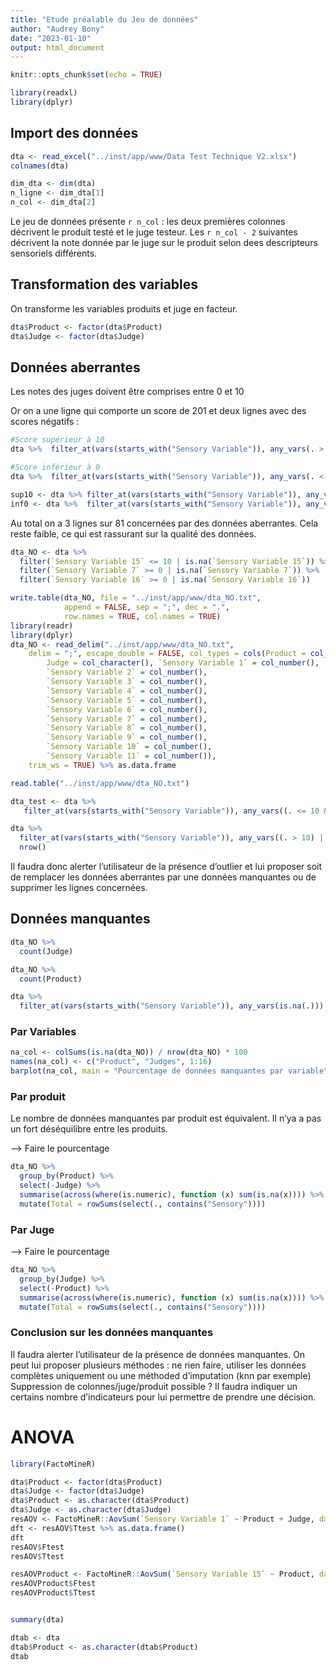 ```yaml
---
title: "Etude préalable du Jeu de données"
author: "Audrey Bony"
date: "2023-01-10"
output: html_document
---
```


```r
knitr::opts_chunk$set(echo = TRUE)
```

```r
library(readxl)
library(dplyr)
```
## Import des données

```r
dta <- read_excel("../inst/app/www/Data Test Technique V2.xlsx")
colnames(dta)
```

```r
dim_dta <- dim(dta)
n_ligne <- dim_dta[1]
n_col <- dim_dta[2]
```

Le jeu de données présente `r n_col` : les deux premières colonnes décrivent le produit testé et le juge testeur. Les `r n_col - 2` suivantes décrivent la note donnée par le juge sur le produit selon dees descripteurs sensoriels différents.

## Transformation des variables

On transforme les variables produits et juge en facteur.

```r
dta$Product <- factor(dta$Product)
dta$Judge <- factor(dta$Judge)
```

## Données aberrantes

Les notes des juges doivent être comprises entre 0 et 10

Or on a une ligne qui comporte un score de 201 et deux lignes avec des scores négatifs :
```r
#Score supérieur à 10
dta %>%  filter_at(vars(starts_with("Sensory Variable")), any_vars(. > 10))

#Score inférieur à 0
dta %>%  filter_at(vars(starts_with("Sensory Variable")), any_vars(. < 0))
```

```r
sup10 <- dta %>% filter_at(vars(starts_with("Sensory Variable")), any_vars(. > 10)) %>% nrow()
inf0 <- dta %>%  filter_at(vars(starts_with("Sensory Variable")), any_vars(. < 0)) %>% nrow()
```

Au total on a 3 lignes sur 81 concernées par des données aberrantes. Cela reste faible, ce qui est rassurant sur la qualité des données.

```r
dta_NO <- dta %>% 
  filter(`Sensory Variable 15` <= 10 | is.na(`Sensory Variable 15`)) %>% 
  filter(`Sensory Variable 7` >= 0 | is.na(`Sensory Variable 7`)) %>% 
  filter(`Sensory Variable 16` >= 0 | is.na(`Sensory Variable 16`))

write.table(dta_NO, file = "../inst/app/www/dta_NO.txt",
            append = FALSE, sep = ";", dec = ".",
            row.names = TRUE, col.names = TRUE)
library(readr)
library(dplyr)
dta_NO <- read_delim("../inst/app/www/dta_NO.txt", 
    delim = ";", escape_double = FALSE, col_types = cols(Product = col_character(), 
        Judge = col_character(), `Sensory Variable 1` = col_number(), 
        `Sensory Variable 2` = col_number(), 
        `Sensory Variable 3` = col_number(), 
        `Sensory Variable 4` = col_number(), 
        `Sensory Variable 5` = col_number(), 
        `Sensory Variable 6` = col_number(), 
        `Sensory Variable 7` = col_number(), 
        `Sensory Variable 8` = col_number(), 
        `Sensory Variable 9` = col_number(), 
        `Sensory Variable 10` = col_number(), 
        `Sensory Variable 11` = col_number()), 
    trim_ws = TRUE) %>% as.data.frame

read.table("../inst/app/www/dta_NO.txt")

dta_test <- dta %>% 
   filter_at(vars(starts_with("Sensory Variable")), any_vars((. <= 10 & .>=0) | is.na(.))) 

dta %>% 
  filter_at(vars(starts_with("Sensory Variable")), any_vars((. > 10) | (. < 0))) %>% 
  nrow()
```


Il faudra donc alerter l'utilisateur de la présence d'outlier et lui proposer soit de remplacer les données aberrantes par une données manquantes ou de supprimer les lignes concernées.

## Données manquantes

```r
dta_NO %>% 
  count(Judge)

dta_NO %>% 
  count(Product)

dta %>% 
  filter_at(vars(starts_with("Sensory Variable")), any_vars(is.na(.)))
```

### Par Variables
```r
na_col <- colSums(is.na(dta_NO)) / nrow(dta_NO) * 100
names(na_col) <- c("Product", "Judges", 1:16)
barplot(na_col, main = "Pourcentage de données manquantes par variable", ylim = c(0,100))
```

### Par produit

Le nombre de données manquantes par produit est équivalent. Il n'ya a pas un fort déséquilibre entre les produits.

--> Faire le pourcentage 
```r
dta_NO %>% 
  group_by(Product) %>% 
  select(-Judge) %>% 
  summarise(across(where(is.numeric), function (x) sum(is.na(x)))) %>% 
  mutate(Total = rowSums(select(., contains("Sensory"))))
```

### Par Juge

--> Faire le pourcentage
```r
dta_NO %>% 
  group_by(Judge) %>% 
  select(-Product) %>% 
  summarise(across(where(is.numeric), function (x) sum(is.na(x)))) %>% 
  mutate(Total = rowSums(select(., contains("Sensory"))))
```
### Conclusion sur les données manquantes

Il faudra alerter l'utilisateur de la présence de données manquantes. 
On peut lui proposer plusieurs méthodes : ne rien faire, utiliser les données complètes uniquement ou une méthoded d'imputation (knn par exemple)
Suppression de colonnes/juge/produit possible ?
Il faudra indiquer un certains nombre d'indicateurs pour lui permettre de prendre une décision.


# ANOVA

```r
library(FactoMineR)

dta$Product <- factor(dta$Product)
dta$Judge <- factor(dta$Judge)
dta$Product <- as.character(dta$Product)
dta$Judge <- as.character(dta$Judge)
resAOV <- FactoMineR::AovSum(`Sensory Variable 1` ~ Product + Judge, data = dta)
dft <- resAOV$Ttest %>% as.data.frame()
dft
resAOV$Ftest
resAOV$Ttest

resAOVProduct <- FactoMineR::AovSum(`Sensory Variable 15` ~ Product, data = dta)
resAOVProduct$Ftest
resAOVProduct$Ttest


summary(dta)

dtab <- dta
dtab$Product <- as.character(dtab$Product)
dtab
```
